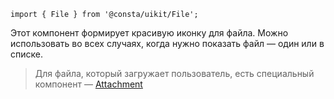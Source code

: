 
```tsx
import { File } from '@consta/uikit/File';
```

Этот компонент формирует красивую иконку для файла. Можно использовать во всех случаях,
когда нужно показать файл — один или в списке.

<FileExampleExtension />

> Для файла, который загружает пользователь, есть специальный компонент —
> [Attachment](##LIBS.STAND|stand:uikit-components-attachment-stable)
